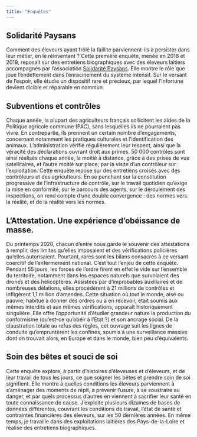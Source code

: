 ```yaml
---
title: "Enquêtes"
---
```


## Solidarité Paysans

Comment des éleveurs ayant frôlé la faillite parviennent-ils à persister dans leur métier, en le réinventant ? Cette première enquête, menée en 2018 et 2019, reposait sur des entretiens biographiques avec des éleveurs laitiers accompagnés par l'association [Solidarité Paysans](https://solidaritepaysans.org/). Elle montre le rôle que joue l'endettement dans l'enracinement du système intensif. Sur le versant de l'espoir, elle étudie un dispositif rare et précieux, par lequel l'infortune devient dicible et réparable en commun.

## Subventions et contrôles

Chaque année, la plupart des agriculteurs français sollicitent les aides de la Politique agricole commune (PAC), sans lesquelles ils ne pourraient pas vivre. En contrepartie, ils prennent un certain nombre d'engagements, concernant notamment les pratiques culturales et l'identification des animaux. L'administration vérifie régulièrement leur respect, ainsi que la véracité des déclarations ouvrant droit aux primes. 50 000 contrôles sont ainsi réalisés chaque année, la moitié à distance, grâce à des prises de vue satellitaires, et l'autre moitié sur place, par la visite d'un contrôleur sur l'exploitation. Cette enquête repose sur des entretiens croisés avec des contrôleurs et des agriculteurs. En se penchant sur la constitution progressive de l'infrastructure de contrôle, sur le travail quotidien qu'exige la mise en conformité, sur le parcours des agents, sur le déroulement des inspections, on rend compte d'une double convergence : des normes vers la réalité, et de la réalité vers les normes.

## L'Attestation. Une expérience d'obéissance de masse.

Du printemps 2020, chacun d'entre nous garde le souvenir des attestations à remplir, des limites qu'elles imposaient et des vérifications policières qu'elles autorisaient. Pourtant, rares sont les bilans consacrés à ce versant coercitif de l'enfermement national. C'est tout l'enjeu de cette enquête. Pendant 55 jours, les forces de l'ordre firent en effet le vide sur l'ensemble du territoire, notamment dans les espaces naturels que survolaient des drones et des hélicoptères. Assistées par d'improbables auxiliaires et de nombreuses délations, elles procédèrent à 21 millions de contrôles et infligèrent 1,1 million d'amendes. Cette situation où tout le monde, aisé ou pauvre, habitué à donner des ordres ou à en recevoir, était soumis aux mêmes interdits et aux mêmes vérifications, apparaît historiquement singulière. Elle offre l'opportunité d'étudier grandeur nature la production du conformisme (qu'est-ce qu'obéir à l'État ?) et son ancrage social. De la claustration totale au refus des règles, cet ouvrage suit les lignes de conduite qu'empruntèrent les confinés, soumis à une surveillance massive dont on trouvait alors, en Europe et dans le monde, bien peu d'équivalents.

## Soin des bêtes et souci de soi

Cette enquête explore, à partir d'histoires d'éleveuses et d'éleveurs, et de leur travail de tous les jours, ce que soigner les bêtes et prendre soin de soi signifient. Elle montre à quelles conditions les éleveurs parviennent à s'aménager des moments de répit, à prévenir l'usure, à se soustraire au danger, et par quels processus d'autres en viennent à sacrifier leur santé en toute connaissance de cause. J'exploite plusieurs dizaines de bases de données différentes, couvrant les conditions de travail, l'état de santé et contraintes financières des éleveurs, sur les 50 dernières années. En même temps, je travaille dans des exploitations laitières des Pays-de-la-Loire et réalise des entretiens biographiques. 
